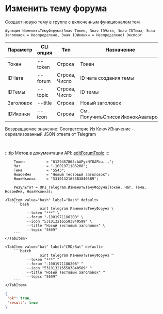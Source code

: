 ﻿---
sidebar_position: 3
---


# Изменить тему форума
 Создает новую тему в группе с включенным функционалом тем



`Функция ИзменитьТемуФорума(Знач Токен, Знач IDЧата, Знач IDТемы, Знач Заголовок = Неопределено, Знач IDИконки = Неопределено) Экспорт`

  | Параметр | CLI опция | Тип | Назначение |
  |-|-|-|-|
  | Токен | --token | Строка | Токен |
  | IDЧата | --forum | Строка, Число | ID чата создания темы |
  | IDТемы | --topic | Строка, Число | ID темы |
  | Заголовок | --title | Строка | Новый заголовок |
  | IDИконки | --icon | Строка | См. ПолучитьСписокИконокАватаров |

  
  Возвращаемое значение:   Соответствие Из КлючИЗначение - сериализованный JSON ответа от Telegram

<br/>

:::tip
Метод в документации API: [editForumTopic](https://core.telegram.org/bots/api#editforumtopic)
:::
<br/>


```bsl title="Пример кода"
    Токен          = "6129457865:AAFyzNYOAFbu...";
    Чат            = "-1001971186208";
    Тема           = "5543";
    НовоеИмя       = "Новый тестовый заголовок";
    НовяИконка     = "5310132165583840589";

    Результат = OPI_Telegram.ИзменитьТемуФорума(Токен, Чат, Тема, НовоеИмя, НовяИконка);
```
    

 <Tabs>
  
    <TabItem value="bash" label="Bash" default>
        ```bash
                    oint telegram ИзменитьТемуФорума \
              --token "***" \
              --forum "-1001971186208" \
              --icon "5310132165583840589" \
              --title "Новый тестовый заголовок" \
              --topic "5609"
        ```
    </TabItem>
  
    <TabItem value="bat" label="CMD/Bat" default>
        ```batch
                    oint telegram ИзменитьТемуФорума ^
              --token "***" ^
              --forum "-1001971186208" ^
              --icon "5310132165583840589" ^
              --title "Новый тестовый заголовок" ^
              --topic "5609"
        ```
    </TabItem>
</Tabs>


```json title="Результат"
{
 "ok": true,
 "result": true
}
```
